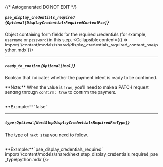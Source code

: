 {/* Autogenerated DO NOT EDIT  */}

##### `pse_display_credentials_required` *{`Optional[DisplayCredentialsRequiredContentPse]`}*
Object containing form fields for the required credentials (for example, `username` or `password`) in this step.
<Collapsible content={() => import('/content/models/shared/display_credentials_required_content_pse/python.mdx')}>
</Collapsible>

---
##### `ready_to_confirm` *{`Optional[bool]`}*
Boolean that indicates whether the payment intent is ready to be confirmed. 

  \*\*Note:\*\* When the value is `true`, you'll need to make a PATCH request sending through `confirm: true` to confirm the payment.

<br/>
**Example:** `false`

---
##### `type` *{`Optional[NextStepDisplayCredentialsRequiredPseType]`}*
The type of `next_step` you need to follow.

<br/>
**Example:** `pse_display_credentials_required`
<Collapsible content={() => import('/content/models/shared/next_step_display_credentials_required_pse_type/python.mdx')}>
</Collapsible>

